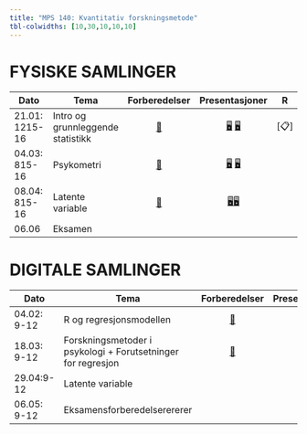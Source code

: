 ```yaml
---
title: "MPS 140: Kvantitativ forskningsmetode"
tbl-colwidths: [10,30,10,10,10]
---
```


# FYSISKE SAMLINGER

<!-- [📖](samlinger/samling1.qmd "Samling 1")  -->

<!-- [📖](samlinger/samling2.qmd "Samling 2") -->

::: column-screen-inset-right
| Dato           | Tema                              |              Forberedelser               |                               Presentasjoner                                | R                       |                                Oppgaver                                |
|------------|------------|:----------:|:----------:|------------|:----------:|
| 21.01: 1215-16 | Intro og grunnleggende statistikk | [📖](samlinger/samling1.qmd "Samling 1") | [🖥](slides/slides1.qmd "Foiler 1") [🖥](slides/stat_review.pdf "Repetisjon") | [📋]<!--(R/R1.qmd "R kode")--> |                [📋]<!-- (quiz/samling1_mps140.pdf "Oppg 1")    -->             |
| 04.03: 815-16  | Psykometri                        | [📖](samlinger/samling3.qmd "Samling 3") |  [🖥](slides/slides3a.qmd "Foiler 3A") [🖥](slides/slides3b.qmd "Foiler 3b")  |                         |                  [📋]<!--(quiz/quiz%205mars.qmd "Oppg 1")   -->               |
| 08.04: 815-16  | Latente variable                  | [📖](samlinger/samling5.qmd "Samling 5") |  [🖥](slides/slides5a.qmd "Foiler 5A")[🖥](slides/slides5b.qmd "Foiler 5A")   |                         | [📋]<!--(quiz/quiz9aprilA.qmd "Quiz 1")[📋](quiz/quiz9aprilB.qmd "Quiz 2")--> |
| 06.06          | Eksamen                           |                                          |                                                                             |                         |                                                                        |
:::

# DIGITALE SAMLINGER

::: column-screen-inset-right
| Dato        | Tema                                                         |              Forberedelser               |            Presentasjon            | R                          |                  Oppgaver                   |
|------------|------------|:----------:|:----------:|------------|:----------:|
| 04.02: 9-12 | R og regresjonsmodellen                                      | [📖](samlinger/samling2.qmd "Samling 1") | [🖥](slides/slides2.qmd "Foiler 2") | [📋]<!--(R/digR1.qmd "R kode") -->| [📋]<!--(quiz/digsamling1_mps140.pdf "Oppg 2")-->  |
| 18.03: 9-12 | Forskningsmetoder i psykologi + Forutsetninger for regresjon | [📖](samlinger/samling4.qmd "Samling 4") | [🖥](slides/slides4.qmd "Foiler 4") |                            | [📋]<!--(quiz/quiz19mars_medfasit.qmd "Oppg 4")--> |
| 29.04:9-12  | Latente variable                                             |                                          |                                    |                            |                                             |
| 06.05: 9-12 | Eksamensforberedelserererer                                  |                                          |                                    |                            |                                             |
:::
